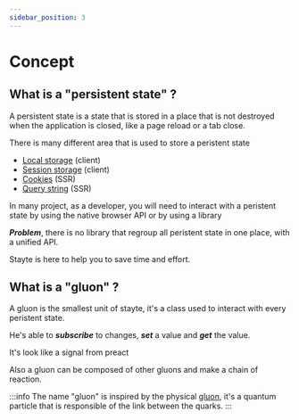 ```yaml
---
sidebar_position: 3
---
```


# Concept


## What is a "persistent state" ?

A persistent state is a state that is stored in a place that is not destroyed when the application is closed, like
a page reload or a tab close.

There is many different area that is used to store a peristent state

- [Local storage](https://developer.mozilla.org/fr/docs/Web/API/Window/localStorage) (client)
- [Session storage](https://developer.mozilla.org/en-US/docs/Web/API/Window/sessionStorage) (client)
- [Cookies](https://developer.mozilla.org/fr/docs/Mozilla/Add-ons/WebExtensions/API/cookies) (SSR)
- [Query string](https://developer.mozilla.org/fr/docs/Web/API/URLSearchParams) (SSR)


In many project, as a developer, you will need to interact with a peristent state
by using the native browser API or by using a library

***Problem***, there is no library that regroup all peristent state in one place, with a unified API.

Stayte is here to help you to save time and effort.

## What is a "gluon" ?

A gluon is the smallest unit of stayte, it's a class used to interact with every peristent state.

He's able to ***subscribe*** to changes, ***set*** a value and ***get*** the value.

It's look like a signal from preact

Also a gluon can be composed of other gluons and make a chain of reaction.

:::info
The name "gluon" is inspired by the physical [gluon](https://fr.wikipedia.org/wiki/Gluon), it's a quantum particle that is responsible of the link between the quarks.
:::